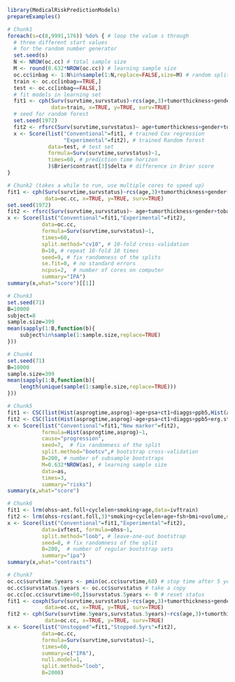```r
library(MedicalRiskPredictionModels)
prepareExamples() 
```

```r
# Chunk1
foreach(s=c(8,9991,176)) %do% { # loop the value s through
  # three different start values 
  # for the random number generator
  set.seed(s)
  N <- NROW(oc.cc) # total sample size
  M <- round(0.632*NROW(oc.cc)) # learning sample size
  oc.cc$inbag <- 1:N%in%sample(1:N,replace=FALSE,size=M) # random split variable (TRUE for learning, FALSE for validation)
  train <- oc.cc[inbag==TRUE,]
  test <- oc.cc[inbag==FALSE,]
  # fit models in learning set 
  fit1 <- cph(Surv(survtime,survstatus)~rcs(age,3)+tumorthickness+gender+tobacco+deep.invasion+site+race+x.posnodes+tumormaxdimension+vascular.invasion,
              data=train, x=TRUE, y=TRUE, surv=TRUE)
  # seed for random forest
  set.seed(1972)
  fit2 <- rfsrc(Surv(survtime,survstatus)~ age+tumorthickness+gender+tobacco+deep.invasion+site+race+x.posnodes+tumormaxdimension+vascular.invasion,data=train)
  x <- Score(list("Conventional"=fit1, # trained Cox regression
                  "Experimental"=fit2), # trained Random forest
             data=test, # test set
             formula=Surv(survtime,survstatus)~1,
             times=60, # prediction time horizon
             )$Brier$contrast[3]$delta # difference in Brier score
} 
```

```r
# Chunk2 (takes a while to run, use multiple cores to speed up)
fit1 <- cph(Surv(survtime,survstatus)~rcs(age,3)+tumorthickness+gender+tobacco+deep.invasion+site+race+x.posnodes+tumormaxdimension+vascular.invasion,
            data=oc.cc, x=TRUE, y=TRUE, surv=TRUE)
set.seed(1972)
fit2 <- rfsrc(Surv(survtime,survstatus)~ age+tumorthickness+gender+tobacco+deep.invasion+site+race+x.posnodes+tumormaxdimension+vascular.invasion,data=oc.cc)
x <- Score(list("Conventional"=fit1,"Experimental"=fit2),
           data=oc.cc,
           formula=Surv(survtime,survstatus)~1,
           times=60,
           split.method="cv10", # 10-fold cross-validation
           B=10, # repeat 10-fold 10 times
           seed=9, # fix randomness of the splits
           se.fit=0, # no standard errors
           ncpus=2,  # number of cores on computer
           summary="IPA")
summary(x,what="score")[[1]] 
```

```r
# Chunk3
set.seed(71)
B=10000
subject=8
sample.size=399
mean(sapply(1:B,function(b){
    subject%in%sample(1:sample.size,replace=TRUE)
})) 
```

```r
# Chunk4
set.seed(71)
B=10000
sample.size=399
mean(sapply(1:B,function(b){
    length(unique(sample(1:sample.size,replace=TRUE)))
})) 
```

```r
# Chunk5
fit1 <- CSC(list(Hist(asprogtime,asprog)~age+psa+ct1+diaggs+ppb5,Hist(asprogtime,asprog)~age),data=astrain,cause="progression")
fit2 <- CSC(list(Hist(asprogtime,asprog)~age+psa+ct1+diaggs+ppb5+erg.status,Hist(asprogtime,asprog)~age+erg.status),data=astrain,cause="progression")
x <- Score(list("Conventional"=fit1,"New marker"=fit2),
           formula=Hist(asprogtime,asprog)~1,
           cause="progression",
           seed=7,  # fix randomness of the split
           split.method="bootcv",# bootstrap cross-validation
           B=200, # number of subsample bootstraps
           M=0.632*NROW(as), # learning sample size
           data=as, 
           times=3,
           summary="risks")
summary(x,what="score") 
```

```r
# Chunk6
fit1 <- lrm(ohss~ant.foll+cyclelen+smoking+age,data=ivftrain)
fit2 <- lrm(ohss~rcs(ant.foll,3)*smoking+cyclelen+age+fsh+bmi+ovolume,data=ivftrain,penalty=10)
x <- Score(list("Conventional"=fit1,"Experimental"=fit2),
           data=ivftest, formula=ohss~1, 
           split.method="loob", # leave-one-out bootstrap
           seed=8, # fix randomness of the split
           B=200,  # number of regular bootstrap sets
           summary="ipa")
summary(x,what="contrasts") 
```

```r
# Chunk7
oc.cc$survtime.5years <- pmin(oc.cc$survtime,60) # stop time after 5 years
oc.cc$survstatus.5years <- oc.cc$survstatus # take a copy 
oc.cc[oc.cc$survtime>60,]$survstatus.5years <- 0 # reset status
fit1 <- coxph(Surv(survtime,survstatus)~rcs(age,3)+tumorthickness+gender+tobacco+deep.invasion+race+x.posnodes+tumormaxdimension+vascular.invasion,
            data=oc.cc, x=TRUE, y=TRUE, surv=TRUE)
fit2 <- cph(Surv(survtime.5years,survstatus.5years)~rcs(age,3)+tumorthickness+gender+tobacco+deep.invasion+race+x.posnodes+tumormaxdimension+vascular.invasion,
            data=oc.cc, x=TRUE, y=TRUE, surv=TRUE)
x <- Score(list("Unstopped"=fit1,"Stopped.5yrs"=fit2),
           data=oc.cc,
           formula=Surv(survtime,survstatus)~1,
           times=60,
           summary=c("IPA"),
           null.model=1,
           split.method="loob",
           B=2000) 
```

